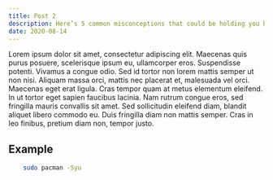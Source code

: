 ```yaml
---
title: Post 2
description: Here’s 5 common misconceptions that could be holding you back from your first development job.
date: 2020-08-14
---
```

 Lorem ipsum dolor sit amet, consectetur adipiscing elit. Maecenas quis purus posuere, scelerisque ipsum eu, ullamcorper eros. Suspendisse potenti. Vivamus a congue odio. Sed id tortor non lorem mattis semper ut non nisi. Aliquam massa orci, mattis nec placerat et, malesuada vel orci. Maecenas eget erat ligula. Cras tempor quam at metus elementum eleifend. In ut tortor eget sapien faucibus lacinia. Nam rutrum congue eros, sed fringilla mauris convallis sit amet. Sed sollicitudin eleifend diam, blandit aliquet libero commodo eu. Duis fringilla diam non mattis semper. Cras in leo finibus, pretium diam non, tempor justo.

## Example 

```bash
    sudo pacman -Syu
``` 